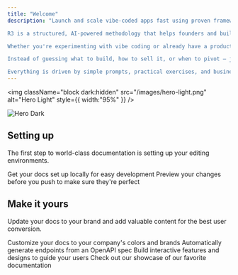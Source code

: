 ```yaml
---
title: "Welcome"
description: "Launch and scale vibe-coded apps fast using proven frameworks and natural language with the R3 Product Launch System

R3 is a structured, AI-powered methodology that helps founders and builders turn early concepts or coded apps into profitable businesses — fast.

Whether you're experimenting with vibe coding or already have a product live, R3 gives you a clear path to traction, revenue, and growth.

Instead of guessing what to build, how to sell it, or when to pivot — just follow the 4 core sprints to guide your journey from idea to scale.

Everything is driven by simple prompts, practical exercises, and business-first thinking. Built to work with the tools you already love."
---
```


<img
  className="block dark:hidden"
  src="/images/hero-light.png"
  alt="Hero Light"
  style={{ width:"95%" }}
/>

<img
  className="hidden dark:block"
  src="/images/hero-dark.png"
  alt="Hero Dark"
/>

## Setting up

The first step to world-class documentation is setting up your editing environments.

<CardGroup cols={2}>
  <Card title="Edit Your Docs" icon="pen-to-square" href="https://mintlify.com/docs/quickstart">
    Get your docs set up locally for easy development
  </Card>
  <Card title="Preview Changes" icon="image" href="https://mintlify.com/docs/development">
    Preview your changes before you push to make sure they're perfect
  </Card>
</CardGroup>

## Make it yours

Update your docs to your brand and add valuable content for the best user conversion.

<CardGroup cols={2}>
  <Card title="Customize Style" icon="palette" href="https://mintlify.com/docs/settings/global">
    Customize your docs to your company's colors and brands
  </Card>
  <Card title="Reference APIs" icon="code" href="https://mintlify.com/docs/api-playground/openapi">
    Automatically generate endpoints from an OpenAPI spec
  </Card>
  <Card title="Add Components" icon="screwdriver-wrench" href="https://mintlify.com/docs/content/components/accordions">
    Build interactive features and designs to guide your users
  </Card>
  <Card title="Get Inspiration" icon="stars" href="https://mintlify.com/customers">
    Check out our showcase of our favorite documentation
  </Card>
</CardGroup>